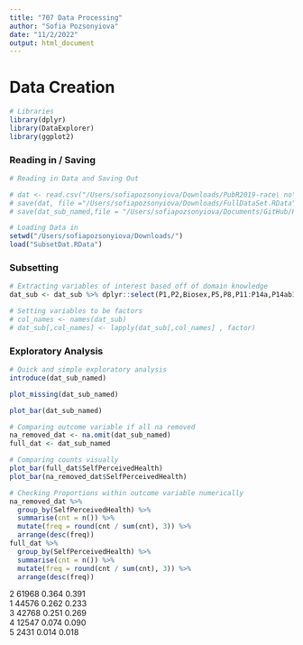 ```yaml
---
title: "707 Data Processing"
author: "Sofia Pozsonyiova"
date: "11/2/2022"
output: html_document
---
```


# Data Creation

```r
# Libraries 
library(dplyr)
library(DataExplorer)
library(ggplot2)
```

### Reading in / Saving 
```r
# Reading in Data and Saving Out

# dat <- read.csv("/Users/sofiapozsonyiova/Downloads/PubR2019-race\ no\ county\ csv/PubR2019-race\ no\ county.csv")
# save(dat, file ="/Users/sofiapozsonyiova/Downloads/FullDataSet.RData")
# save(dat_sub_named,file = "/Users/sofiapozsonyiova/Documents/GitHub/Private707/data/SubsetDat.RData")
```

```r
# Loading Data in 
setwd("/Users/sofiapozsonyiova/Downloads/")
load("SubsetDat.RData")
```


### Subsetting

```r
# Extracting variables of interest based off of domain knowledge 
dat_sub <- dat_sub %>% dplyr::select(P1,P2,Biosex,P5,P8,P11:P14a,P14ab1:P14ab14,P15:P17c,P18b:P18d,P20a:P20c,P20f:P22a,P22e,P23c,P23e,P25:P26h,P27b,P27c,P27e:P29f,P30:P39a,P40a:P40d,P41b:P41e,P41g:P42d,P45,P47a:P47e,P49d,P49a,P49c:P50d,P52a:P52c,P54a:P54b,P56a:P56c,P58a:P58c,P59:P66,P70a,P70c:P70d,P71a:P71d,P74,P76,P80c:P80g,P80i:P81,P86,FiveFV,Binge,Region) %>% mutate(SelfPerceivedHealth = as.factor(P28))
```

```r
# Setting variables to be factors
# col_names <- names(dat_sub)
# dat_sub[,col_names] <- lapply(dat_sub[,col_names] , factor)
```


### Exploratory Analysis  


```r
# Quick and simple exploratory analysis 
introduce(dat_sub_named)
```

```r
plot_missing(dat_sub_named)
```

```r
plot_bar(dat_sub_named)
```


```r
# Comparing outcome variable if all na removed
na_removed_dat <- na.omit(dat_sub_named)
full_dat <- dat_sub_named

# Comparing counts visually 
plot_bar(full_dat$SelfPerceivedHealth)
plot_bar(na_removed_dat$SelfPerceivedHealth)

# Checking Proportions within outcome variable numerically 
na_removed_dat %>%
  group_by(SelfPerceivedHealth) %>%
  summarise(cnt = n()) %>%
  mutate(freq = round(cnt / sum(cnt), 3)) %>% 
  arrange(desc(freq))
full_dat %>%
  group_by(SelfPerceivedHealth) %>%
  summarise(cnt = n()) %>%
  mutate(freq = round(cnt / sum(cnt), 3)) %>% 
  arrange(desc(freq))
```


2 61968	0.364	0.391	
1	44576	0.262	0.233	
3	42768	0.251	0.269	
4	12547	0.074	0.090		
5	2431	0.014 0.018	


